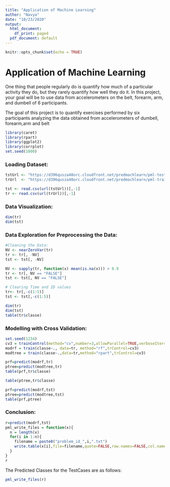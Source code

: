 ---
title: "Application of Machine Learning"
author: "Navya"
date: "10/23/2020"
output:
  html_document:
    df_print: paged
  pdf_document: default
---

```{r setup, include=FALSE}
knitr::opts_chunk$set(echo = TRUE)
```
# Application of Machine Learning
One thing that people regularly do is quantify how much of a particular activity they do, but they rarely quantify how well they do it. In this project, your goal will be to use data from accelerometers on the belt, forearm, arm, and dumbell of 6 participants.


The goal of this project is to quantify exercises performed by six participants analyzing the data obtained from accelerometers of dumbell, forearm,arm and belt

```{r,warning=FALSE,message=FALSE}
library(caret)
library(rpart)
library(ggplot2)
library(corrplot)
set.seed(1000)
```
### Loading Dataset:
```{r,warning=FALSE,message=FALSE}
tstUrl <- "https://d396qusza40orc.cloudfront.net/predmachlearn/pml-testing.csv"
trUrl  <- "https://d396qusza40orc.cloudfront.net/predmachlearn/pml-training.csv"

tst <- read.csv(url(tstUrl))[,-1]
tr <- read.csv(url(trUrl))[,-1]
```


### Data Visualization:
```{r,warning=FALSE,message=FALSE}
dim(tr)
dim(tst)
```
### Data Exploration for Preprocessing the Data:
```{r,warning=FALSE,message=FALSE}
#Cleaning the Data:
NV <- nearZeroVar(tr)
tr <- tr[, -NV]
tst <- tst[, -NV]

NV <- sapply(tr, function(x) mean(is.na(x))) > 0.9
tr <- tr[, NV == "FALSE"]
tst <- tst[, NV == "FALSE"]

# Clearing Time and ID values
tr<- tr[,-c(1:5)]
tst <- tst[,-c(1:5)]

dim(tr)
dim(tst)
table(tr$classe)
```
### Modelling with Cross Validation:
```{r,warning=FALSE,message=FALSE}
set.seed(1234)
cv3 = trainControl(method="cv",number=3,allowParallel=TRUE,verboseIter=TRUE)
modrf = train(classe~., data=tr, method="rf",trControl=cv3)
modtree = train(classe~.,data=tr,method="rpart",trControl=cv3)
```


```{r}
prf=predict(modrf,tr)
ptree=predict(modtree,tr)
table(prf,tr$classe)
```


```{r}
table(ptree,tr$classe)
```

```{r,warning=FALSE,message=FALSE}
prf=predict(modrf,tst)
ptree=predict(modtree,tst)
table(prf,ptree)
```

### Conclusion:
```{r,warning=FALSE,message=FALSE}
r=predict(modrf,tst)
pml_write_files = function(x){
  n = length(x)
  for(i in 1:n){
    filename = paste0("problem_id_",i,".txt")
    write.table(x[i],file=filename,quote=FALSE,row.names=FALSE,col.names=FALSE)
  }
}
r
```
The Predicted Classes for the TestCases are as follows:
```{r,warning=FALSE,message=FALSE}
pml_write_files(r)
```

